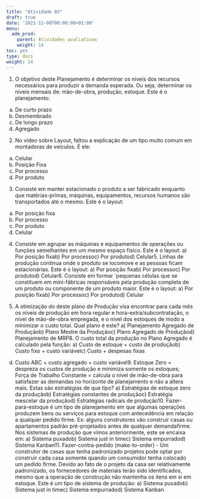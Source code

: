 ---
title: "Atividade 03"
draft: true
date: '2021-11-08T00:00:00+01:00'
menu:
  adm_prod:
    parent: Atividades avaliativas
    weight: 14
toc: yes
type: docs
weight: 14
---

1. O objetivo deste Planejamento é determinar os níveis dos recursos necessários para produzir a demanda esperada. Ou seja, determinar os níveis mensais de: mão-de-obra, produção, estoque. Este é o planejamento: 

a) De curto prazo   
b) Desmembrado   
c) De longo prazo   
d) Agregado   

2. No vídeo sobre Layout, faltou a explicação de um tipo muito comum em montadoras de veículos. 
É ele: 

a) Celular   
b) Posição Fixa   
c) Por processo   
d) Por produto   

3. Consiste em manter estacionado o produto a ser fabricado enquanto que matérias-primas, máquinas, equipamentos, recursos humanos são transportados até o mesmo. Este é o layout: 

a) Por posição fixa   
b) Por processo   
c) Por produto   
d) Celular   

4. Consiste em agrupar as máquinas e equipamentos de operações ou funções semelhantes em um mesmo espaço físico. Este é o layout: a) Por posição fixab) Por processoc) Por produtod) Celular5. Linhas de produção contínua onde o produto se locomove e as pessoas ficam estacionárias. Este é o layout: a) Por posição fixab) Por processoc) Por produtod) Celular6. Consiste em formar ´pequenas células que se constituem em mini-fábricas responsáveis pela produção completa de um produto ou componente de um produto maior. Este é o layout: a) Por posição fixab) Por processoc) Por produtod) Celular

7. A otimização do deste plano de Produção visa encontrar para cada mês os níveis de produção em hora regular e hora-extra/subcontratação, o nível de mão-de-obra empregada, e o nível dos estoques de modo a minimizar o custo total. Qual plano é este? a) Planejamento Agregado de Produçãob) Plano Mestre da Produçãoc) Plano Agregado de Produçãod) Planejamento de MRP8. O custo total da produção no Plano Agregado é calculado pela função: a) Custo de estoque + custo de produçãob) Custo fixo + custo variávelc) Custo + despesas fixas
d) Custo ABC + custo agregado + custo variável9. Estoque Zero = despreza os custos de produção e minimiza somente os estoques; Força de Trabalho Constante = calcula o nível de mão-de-obra para satisfazer as demandas no horizonte de planejamento e não a altera mais. Estas são estratégias de que tipo? a) Estratégias de estoque zero da produçãob) Estratégias constantes de produçãoc) Estratégia mescelar da produçãod) Estratégias radicais de produção10. Fazer-para-estoque é um tipo de planejamento em que algumas operações produzem bens ou serviços para estoque com antecedência em relação a qualquer pedido firme. Ex: alguns construtores vão construir casas ou apartamentos padrão pré-projetados antes de qualquer demandafirme. Nos sistemas de produção que vimos anteriormente, este se encaixa em: a) Sistema puxadob) Sistema just in timec) Sistema empurradod) Sistema Kanban11. Fazer-contra-pedido (make-to-order) - Um construtor de casas que tenha padronizado projetos pode optar por construir cada casa somente quando um consumidor tenha colocado um pedido firme. Devido ao fato de o projeto da casa ser relativamente padronizado, os fornecedores de materiais terão sido identificados, mesmo que a operação de construção não mantenha os itens em si em estoque. Este é um tipo de sistema de produção: a) Sistema puxadob) Sistema just in timec) Sistema empurradod) Sistema Kanban
